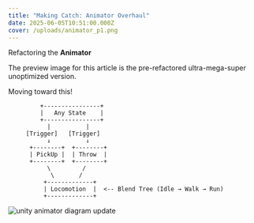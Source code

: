 ```yaml
---
title: "Making Catch: Animator Overhaul"
date: 2025-06-05T10:51:00.000Z
cover: /uploads/animator_p1.png
---
```

Refactoring the **Animator**

The preview image for this article is the pre-refactored ultra-mega-super unoptimized version.

Moving toward this!

```
         +----------------+
         |   Any State    |
         +----------------+
           |          |
     [Trigger]   [Trigger]
           ↓          ↓
      +--------+  +--------+
      | PickUp |  | Throw  |
      +--------+  +--------+
           \         /
            \       /
          +-------------+
          | Locomotion  |  <-- Blend Tree (Idle → Walk → Run)
          +-------------+
```



![unity animator diagram update](/uploads/animator_p2.png)
